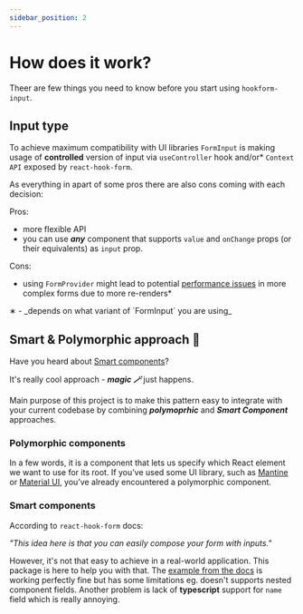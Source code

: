 ```yaml
---
sidebar_position: 2
---
```



# How does it work?

Theer are few things you need to know before you start using `hookform-input`.

## Input type

To achieve maximum compatibility with UI libraries `FormInput` is making usage of **controlled** version of input via `useController` hook and/or\* `Context API` exposed by `react-hook-form`.

As everything in apart of some pros there are also cons coming with each decision:

Pros:

- more flexible API
- you can use **_any_** component that supports `value` and `onChange` props (or their equivalents) as `input` prop.

Cons:

- using `FormProvider` might lead to potential [performance issues](https://www.react-hook-form.com/advanced-usage/#FormProviderPerformance) in more complex forms due to more re-renders\*

<p style={{ fontSize: 12, paddingTop: 18 }}>
  ∗ - _depends on what variant of `FormInput` you are using_
</p>

## Smart & Polymorphic approach 🧠

Have you heard about [Smart components](https://react-hook-form.com/advanced-usage#SmartFormComponent)?

It's really cool approach - **_magic 🪄_** just happens.

Main purpose of this project is to make this pattern easy to integrate with your current codebase by combining **_polymoprhic_** and **_Smart Component_** approaches.

### Polymorphic components

In a few words, it is a component that lets us specify which React element we want to use for its root. If you’ve used some UI library, such as [Mantine](https://mantine.dev/) or [Material UI](https://mui.com/material-ui/), you’ve already encountered a polymorphic component.

### Smart components

According to `react-hook-form` docs:

_"This idea here is that you can easily compose your form with inputs."_

However, it's not that easy to achieve in a real-world application. This package is here to help you with that.
The [example from the docs](https://react-hook-form.com/advanced-usage#SmartFormComponent) is working perfectly fine but has some limitations eg. doesn't supports nested component fields.
Another problem is lack of **typescript** support for `name` field which is really annoying.
